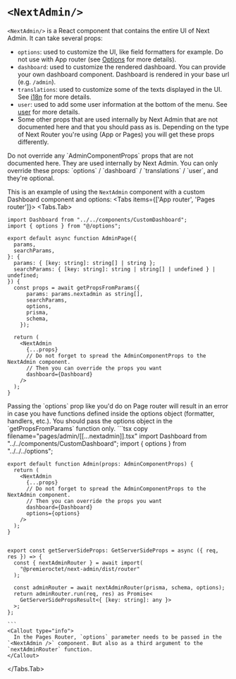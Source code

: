 
# `<NextAdmin/>`

`<NextAdmin/>` is a React component that contains the entire UI of Next Admin. It can take several props:
- `options`: used to customize the UI, like field formatters for example. Do not use with App router (see [Options](/docs/api/options) for more details).
- `dashboard`: used to customize the rendered dashboard. You can provide your own dashboard component. Dashboard is rendered in your base url (e.g. `/admin`).
- `translations`: used to customize some of the texts displayed in the UI. See [i18n](/docs/i18n) for more details.
- `user`: used to add some user information at the bottom of the menu. See [user](/docs/api/user) for more details.
- Some other props that are used internally by Next Admin that are not documented here and that you should pass as is. Depending on the type of Next Router you're using (App or Pages) you will get these props differently.

<Callout emoji="⚠️" type="warning">
  Do not override any `AdminComponentProps` props that are not documented here. They are used internally by Next Admin. You can only override these props: 
  `options` / `dashboard` / `translations` / `user`, and they're optional.
</Callout>

This is an example of using the `NextAdmin` component with a custom Dashboard component and options:
<Tabs items={['App router', 'Pages router']}>
  <Tabs.Tab>
  ```tsx copy filename="app/admin/[[...nextadmin]]/page.tsx"
  import Dashboard from "../../components/CustomDashboard";
  import { options } from "@/options";
  
  export default async function AdminPage({
    params,
    searchParams,
  }: {
    params: { [key: string]: string[] | string };
    searchParams: { [key: string]: string | string[] | undefined } | undefined;
  }) {
    const props = await getPropsFromParams({
        params: params.nextadmin as string[],
        searchParams,
        options,
        prisma,
        schema,
      });

    return (
      <NextAdmin
        {...props}
        // Do not forget to spread the AdminComponentProps to the NextAdmin component.
        // Then you can override the props you want
        dashboard={Dashboard}
      />
    );
  }
  ```
  <Callout emoji="⚠️" type="warning">
    Passing the `options` prop like you'd do on Page router will result in an error in case you
    have functions defined inside the options object (formatter, handlers, etc.). You should pass the options object in the `getPropsFromParams` function only.
  </Callout>
  </Tabs.Tab>
  <Tabs.Tab>
    ```tsx copy filename="pages/admin/[[...nextadmin]].tsx"
    import Dashboard from "../../components/CustomDashboard";
    import { options } from "../../../options"; 

    export default function Admin(props: AdminComponentProps) {
      return (
        <NextAdmin
          {...props} 
          // Do not forget to spread the AdminComponentProps to the NextAdmin component.
          // Then you can override the props you want
          dashboard={Dashboard}
          options={options}
        />
      );
    }
    

    export const getServerSideProps: GetServerSideProps = async ({ req, res }) => {
      const { nextAdminRouter } = await import(
        "@premieroctet/next-admin/dist/router"
      );

      const adminRouter = await nextAdminRouter(prisma, schema, options);
      return adminRouter.run(req, res) as Promise<
        GetServerSidePropsResult<{ [key: string]: any }>
      >;
    };

    ```
    <Callout type="info">
      In the Pages Router, `options` parameter needs to be passed in the `<NextAdmin />` component. But also as a third argument to the `nextAdminRouter` function.
    </Callout>
  </Tabs.Tab>
</Tabs>